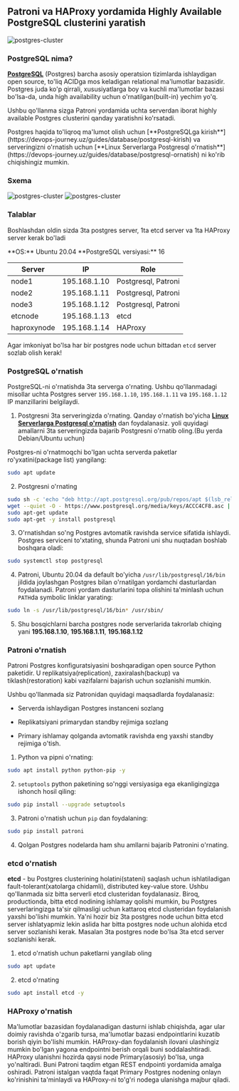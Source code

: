 
## Patroni va HAProxy yordamida Highly Available PostgreSQL clusterini yaratish

![postgres-cluster](/images/tutorials/database/pg-cluster.png)

### PostgreSQL nima?

[**PostgreSQL**](https://www.postgresql.org/) (Postgres) barcha asosiy operatsion tizimlarda ishlaydigan open source, to'liq ACIDga mos keladigan relational ma'lumotlar bazasidir. Postgres juda ko'p qirrali, xususiyatlarga boy va kuchli ma'lumotlar bazasi bo'lsa-da, unda high availability uchun o'rnatilgan(built-in) yechim yo'q.

Ushbu qo'llanma sizga Patroni yordamida uchta serverdan iborat highly available Postgres clusterini qanday yaratishni ko'rsatadi.

<Callout type="info" emoji="">
Postgres haqida to'liqroq ma'lumot olish uchun [**PostgreSQLga kirish**](https://devops-journey.uz/guides/database/postgresql-kirish) va serveringizni o'rnatish uchun [**Linux Serverlarga Postgresql o'rnatish**](https://devops-journey.uz/guides/database/postgresql-ornatish) ni ko'rib chiqishingiz mumkin.
</Callout>

### Sxema

![postgres-cluster](/images/tutorials/database/s-design.png)
![postgres-cluster](/images/tutorials/database/pg-cluster1.png)

### Talablar
Boshlashdan oldin sizda 3ta postgres server, 1ta etcd server va 1ta HAProxy server kerak bo'ladi

<Callout type="info" emoji="">
**OS:** Ubuntu 20.04
**PostgreSQL versiyasi:** 16

| Server      | IP            | Role                  |
| ----------- | ------------- | --------------------- |
| node1	      | 195.168.1.10  |  Postgresql, Patroni  |
| node2	      | 195.168.1.11  |  Postgresql, Patroni  |
| node3	      | 195.168.1.12  |  Postgresql, Patroni  |
| etcnode	  | 195.168.1.13  |  etcd                 |
| haproxynode | 195.168.1.14  |  HAProxy              |

Agar imkoniyat bo'lsa har bir postgres node uchun bittadan `etcd` server sozlab olish kerak!

</Callout>

### PostgreSQL o'rnatish

PostgreSQL-ni o'rnatishda 3ta serverga o'rnating. Ushbu qo'llanmadagi misollar uchta Postgres server `195.168.1.10`, `195.168.1.11` va `195.168.1.12` IP manzillarini belgilaydi.

1. Postgresni 3ta serveringizda o'rnating. Qanday o'rnatish bo'yicha [**Linux Serverlarga Postgresql o'rnatish**](https://devops-journey.uz/guides/database/postgresql-ornatish) dan foydalanasiz. yoli quyidagi amallarni 3ta serveringizda bajarib Postgresni o'rnatib oling.(Bu yerda Debian/Ubuntu uchun)

Postgres-ni o'rnatmoqchi bo'lgan uchta serverda paketlar ro'yxatini(package list) yangilang:

```bash
sudo apt update
```

2. Postgresni o'rnating

```bash /postgresql/
sudo sh -c 'echo "deb http://apt.postgresql.org/pub/repos/apt $(lsb_release -cs)-pgdg main" > /etc/apt/sources.list.d/pgdg.list'
wget --quiet -O - https://www.postgresql.org/media/keys/ACCC4CF8.asc | sudo apt-key add -
sudo apt-get update
sudo apt-get -y install postgresql
```

3. O'rnatishdan so'ng Postgres avtomatik ravishda service sifatida ishlaydi. Postgres serviceni to'xtating, shunda Patroni uni shu nuqtadan boshlab boshqara oladi:

```bash
sudo systemctl stop postgresql
```

4. Patroni, Ubuntu 20.04 da default bo'yicha `/usr/lib/postgresql/16/bin` jildida joylashgan Postgres bilan o'rnatilgan yordamchi dasturlardan foydalanadi. Patroni yordam dasturlarini topa olishini ta'minlash uchun `PATH`da symbolic linklar yarating:

```bash
sudo ln -s /usr/lib/postgresql/16/bin* /usr/sbin/
```

5. Shu bosqichlarni barcha postgres node serverlarida takrorlab chiqing yani **195.168.1.10**, **195.168.1.11**, **195.168.1.12**

### Patroni o'rnatish

Patroni Postgres konfiguratsiyasini boshqaradigan open source Python paketidir. U replikatsiya(replication), zaxiralash(backup) va tiklash(restoration) kabi vazifalarni bajarish uchun sozlanishi mumkin.

Ushbu qo'llanmada siz Patronidan quyidagi maqsadlarda foydalanasiz:

* Serverda ishlaydigan Postgres instanceni sozlang

* Replikatsiyani  primarydan standby rejimiga sozlang

* Primary ishlamay qolganda avtomatik ravishda eng yaxshi standby rejimiga o'tish.

1. Python va pipni o'rnating:

```bash /python/ /python-pip/
sudo apt install python python-pip -y
```

2. `setuptools` python paketining so'nggi versiyasiga ega ekanligingizga ishonch hosil qiling:

```bash
sudo pip install --upgrade setuptools
```

3. Patroni o'rnatish uchun `pip` dan foydalaning:

```bash
sudo pip install patroni
```

4. Qolgan Postgres nodelarda ham shu amllarni bajarib Patronini o'rnating.

### etcd o'rnatish

**etcd** - bu Postgres clusterining holatini(stateni) saqlash uchun ishlatiladigan fault-tolerant(xatolarga chidamli), distributed key-value store. Ushbu qo'llanmada siz bitta serverli etcd clusteridan foydalanasiz. Biroq, productionda, bitta etcd nodining ishlamay qolishi mumkin, bu Postgres serverlaringizga ta'sir qilmasligi uchun kattaroq etcd clusteridan foydalanish yaxshi bo'lishi mumkin. Ya'ni hozir biz 3ta postgres node uchun bitta etcd server ishlatyapmiz lekin aslida har bitta postgres node uchun alohida etcd server sozlanishi kerak. Masalan 3ta postgres node bo'lsa 3ta etcd server sozlanishi kerak.

1. etcd o'rnatish uchun paketlarni yangilab oling

```bash
sudo apt update
```

2. etcd o'rnating

```bash
sudo apt install etcd -y
```

### HAProxy o'rnatish

Ma'lumotlar bazasidan foydalanadigan dasturni ishlab chiqishda, agar ular doimiy ravishda o'zgarib tursa, ma'lumotlar bazasi endpointlarini kuzatib borish qiyin bo'lishi mumkin. HAProxy-dan foydalanish ilovani ulashingiz mumkin bo'lgan yagona endpointni berish orqali buni soddalashtiradi. HAProxy ulanishni hozirda qaysi node Primary(asosiy) bo'lsa, unga yo'naltiradi. Buni Patroni taqdim etgan REST endpointi yordamida amalga oshiradi. Patroni istalgan vaqtda faqat Primary Postgres nodening onlayn ko'rinishini ta'minlaydi va HAProxy-ni to'g'ri nodega ulanishga majbur qiladi.